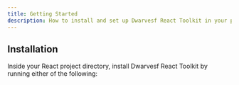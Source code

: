 ```yaml
---
title: Getting Started
description: How to install and set up Dwarvesf React Toolkit in your project
---
```


## Installation

Inside your React project directory, install Dwarvesf React Toolkit by running
either of the following:
